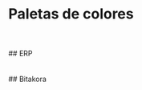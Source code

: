
<Meta title="Design System/Colores"/>
<style>
  {`
    .css-2qy8by,.css-bp0xxt{
      flex:0 0 15%;
    }
    .css-1njl3fa{
      height:25px;
    }
    .css-sw5zqw{
      margin-bottom: 10px;
    }

  `}
</style>

# Paletas de colores
<br/>
<br/>
## ERP
<br/>
  <ColorPalette>
      <ColorItem title="primary" subtitle="base:500"
        colors={{ 
          50: '#e4ecf4', 
          100: '#bcd0e3', 
          200: '#8fb1d0', 
          300: '#6291bd', 
          400: '#407aaf',
          500: '#1e62a1',
          600: '#1a5a99',
          700: '#16508f',
          800: '#124685',
          900: '#0a3474',
          A100: '#a5c4ff',
          A200: '#72a3ff',
          A400: '#3f82ff',
          A700: '#2571ff',     
        }}
      />
      <ColorItem title="accent" subtitle="base:500"
        colors={{ 
          50: '#e2f7fc',
          100: '#b6ebf6',
          200: '#86ddf1',
          300: '#55cfeb',
          400: '#30c5e6',
          500: '#0cbbe2',
          600: '#0ab5df',
          700: '#08acda',
          800: '#06a4d6',
          900: '#0396cf',
          A100: '#f6fcff',
          A200: '#c3ecff',
          A400: '#90dcff',
          A700: '#77d4ff',
        }}
      />
      <ColorItem title="warn" subtitle="base:500"
        colors={{ 
          50: '#f9e8e8',
          100: '#f1c7c7',
          200: '#e8a1a1',
          300: '#df7b7b',
          400: '#d85f5f',
          500: '#d14343',
          600: '#cc3d3d',
          700: '#c63434',
          800: '#c02c2c',
          900: '#b51e1e',
          A100: '#ffecec',
          A200: '#ffb9b9',
          A400: '#ff8686',
          A700: '#ff6d6d',
        }}
      />
      <ColorItem title="success" subtitle="base:500"
        colors={{ 
          50: '#f2f9e7',
          100: '#ddefc4',
          200: '#c7e49d',
          300: '#b1d975',
          400: '#a0d158',
          500: '#8fc93a',
          600: '#87c334',
          700: '#7cbc2c',
          800: '#72b525',
          900: '#60a918',
          A100: '#edffde',
          A200: '#d2ffab',
          A400: '#b6ff78',
          A700: '#a9ff5e',
        }}
      />
      <ColorItem title="caution" subtitle="base:500"
        colors={{ 
          50: '#fff0e0',
          100: '#fedab3',
          200: '#fdc280',
          300: '#fcaa4d',
          400: '#fc9726',
          500: '#fb8500',
          600: '#fa7d00',
          700: '#fa7200',
          800: '#f96800',
          900: '#f85500',
          A100: '#ffffff',
          A200: '#fff1eb',
          A400: '#ffccb8',
          A700: '#ffba9f',
        }}
      />
      <ColorItem class="appp" title="info" subtitle="base:500"
        colors={{ 
          50: '#e6f3f8',
          100: '#c0e2ee',
          200: '#96cfe2',
          300: '#6cbcd6',
          400: '#4dadce',
          500: '#2d9fc5',
          600: '#2897bf',
          700: '#228db8',
          800: '#1c83b0',
          900: '#1172a3',
          A100: '#d4efff',
          A200: '#a1dcff',
          A400: '#6ecaff',
          A700: '#54c1ff',
        }}
      />
      <ColorItem title="grey" subtitle="base:500"
        colors={{ 
          50: '#FAFBFF',
          100: '#F4F6FA',
          200: '#EDEFF5',
          300:  '#E6E8F0',
          400: '#D8DAE5',
          500: '#C1C4D6',
          600: '#8F95B2',
          700: '#696F8C',
          800:  '#474D66',
          900: '#101840',
          A100:  '#D8DAE5',
          A200: '#C1C4D6',
          A400: '#696F8C',
          A700:  '#101840',
        }}
      />
  </ColorPalette>
<br/>
<br/>
## Bitakora
<br/>
  <ColorPalette>
      <ColorItem title="bitakora-primary" subtitle="base:500"
        colors={{ 
          50: '#e3e4e5',
          100: '#b9bbbf',
          200: '#8a8e94',
          300: '#5b6169',
          400: '#373f49',
          500: '#141d29',
          600: '#121a24',
          700: '#0e151f',
          800: '#0b1119',
          900: '#060a0f',
          A100: '#5394ff',
          A200: '#2074ff',
          A400: '#0059ec',
          A700: '#004fd2',     
        }}
      />
      <ColorItem title="bitakora-accent" subtitle="base:500"
        colors={{ 
          50: '#e1f0f7',
          100: '#b5daea',
          200: '#83c2dd',
          300: '#51a9cf',
          400: '#2c96c4',
          500: '#0784ba',
          600: '#067cb3',
          700: '#0571ab',
          800: '#0467a3',
          900: '#025494',
          A100: '#bfdfff',
          A200: '#8cc6ff',
          A400: '#59adff',
          A700: '#40a0ff',
        }}
      />
      <ColorItem title="bitakora-warn" subtitle="base:500"
        colors={{ 
          50: '#fde8ea',
          100: '#f9c5cb',
          200: '#f59fa9',
          300: '#f17887',
          400: '#ee5b6d',
          500: '#eb3e53',
          600: '#e9384c',
          700: '#e53042',
          800: '#e22839',
          900: '#dd1b29',
          A100: '#ffffff',
          A200: '#ffdee0',
          A400: '#ffabb0',
          A700: '#ff9198',
        }}
      />
       <ColorItem title="bitakora-success" subtitle="base:500"
        colors={{ 
          50: '#f1fae8',
          100: '#ddf2c7',
          200: '#c7e9a1',
          300: '#b0e07b',
          400: '#9fd95f',
          500: '#8ed243',
          600: '#86cd3d',
          700: '#7bc734',
          800: '#71c12c',
          900: '#5fb61e',
          A100: '#f4ffed',
          A200: '#d6ffba',
          A400: '#b7ff87',
          A700: '#a8ff6e',
        }}
      />
      <ColorItem title="bitakora-caution" subtitle="base:500"
        colors={{ 
          50: '#fff0e0',
          100: '#fedab3',
          200: '#fdc280',
          300: '#fcaa4d',
          400: '#fc9726',
          500: '#fb8500',
          600: '#fa7d00',
          700: '#fa7200',
          800: '#f96800',
          900: '#f85500',
          A100: '#ffffff',
          A200: '#fff1eb',
          A400: '#ffccb8',
          A700: '#ffba9f',
        }}
      />
  </ColorPalette>


